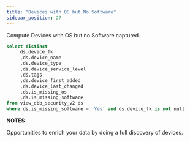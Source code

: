 ```yaml
---
title: "Devices with OS but No Software"
sidebar_position: 27
---
```


Compute Devices with OS but no Software captured.

```sql
select distinct
     ds.device_fk
     ,ds.device_name
     ,ds.device_type
     ,ds.device_service_level
     ,ds.tags
     ,ds.device_first_added
     ,ds.device_last_changed
     ,ds.is_missing_os
     ,ds.is_missing_software
from view_dbb_security_v2 ds
where ds.is_missing_software = 'Yes' and ds.device_fk is not null       and ds.is_missing_os = 'No'
```

**NOTES**

Opportunities to enrich your data by doing a full discovery of devices.
